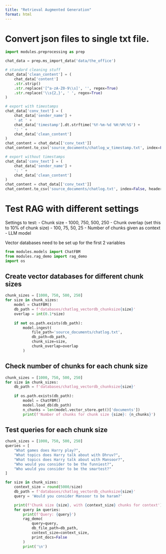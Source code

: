 ```yaml
---
title: "Retrieval Augmented Generation"
format: html
---
```


# Convert json files to single txt file.

```python
import modules.preprocessing as prep

chat_data = prep.ms_import_data('data/the_office')

# standard cleaning stuff
chat_data['clean_content'] = (
    chat_data['content']
    .str.strip()
    .str.replace('[^a-zA-Z0-9\\s]', '', regex=True)
    .str.replace('\\s{2,}', ' ', regex=True)
)

# export with timestamps
chat_data['conv_text'] = (
    chat_data['sender_name'] + 
    ' at ' + 
    chat_data['timestamp'].dt.strftime('%Y-%m-%d %H:%M:%S') + 
    ': ' + 
    chat_data['clean_content']
)
chat_content = chat_data[['conv_text']]
chat_content.to_csv('source_documents/chatlog_w_timestamp.txt', index=False, header=False)

# export without timestamps
chat_data['conv_text'] = (
    chat_data['sender_name'] + 
    ': ' + 
    chat_data['clean_content']
)
chat_content = chat_data[['conv_text']]
chat_content.to_csv('source_documents/chatlog.txt', index=False, header=False)
```

# Test RAG with different settings

Settings to test:
- Chunk size
    - 1000, 750, 500, 250
- Chunk overlap (set this to 10% of chunk size)
    - 100, 75, 50, 25
- Number of chunks given as context
- LLM model

Vector databases need to be set up for the first 2 variables

```python
from modules.models import ChatFBM
from modules.rag_demo import rag_demo
import os
```

## Create vector databases for different chunk sizes

```python
chunk_sizes = [1000, 750, 500, 250]
for size in chunk_sizes:
    model = ChatFBM()
    db_path = f'databases/chatlog_vectordb_chunksize{size}'
    overlap = int(0.1*size)
    
    if not os.path.exists(db_path):
        model.ingest(
            file_path='source_documents/chatlog.txt',
            db_path=db_path,
            chunk_size=size,
            chunk_overlap=overlap
        )
```

## Check number of chunks for each chunk size

```python
chunk_sizes = [1000, 750, 500, 250]
for size in chunk_sizes:
    db_path = f'databases/chatlog_vectordb_chunksize{size}'
    
    if os.path.exists(db_path):
        model = ChatFBM()
        model.load_db(db_path)
        n_chunks = len(model.vector_store.get()['documents'])
        print(f'Number of chunks for chunk size {size}: {n_chunks}')
```

## Test queries for each chunk size

```python
chunk_sizes = [1000, 750, 500, 250]
queries = [
    "What games does Harry play?",
    "What topics does Harry talk about with Dhruv?",
    "What topics does Harry talk about with Mansoor?",
    "Who would you consider to be the funniest?",
    "Who would you consider to be the smartest?"
]

for size in chunk_sizes:
    context_size = round(5000/size)
    db_path = f'databases/chatlog_vectordb_chunksize{size}'
    query = 'Would you consider Mansoor to be haram?'

    print(f'Chunk size {size}, with {context_size} chunks for context')
    for query in queries:
        print(f'Query: {query}')
        rag_demo(
            query=query,
            db_file_path=db_path,
            context_size=context_size,
            print_docs=False
        )
        print('\n')
```